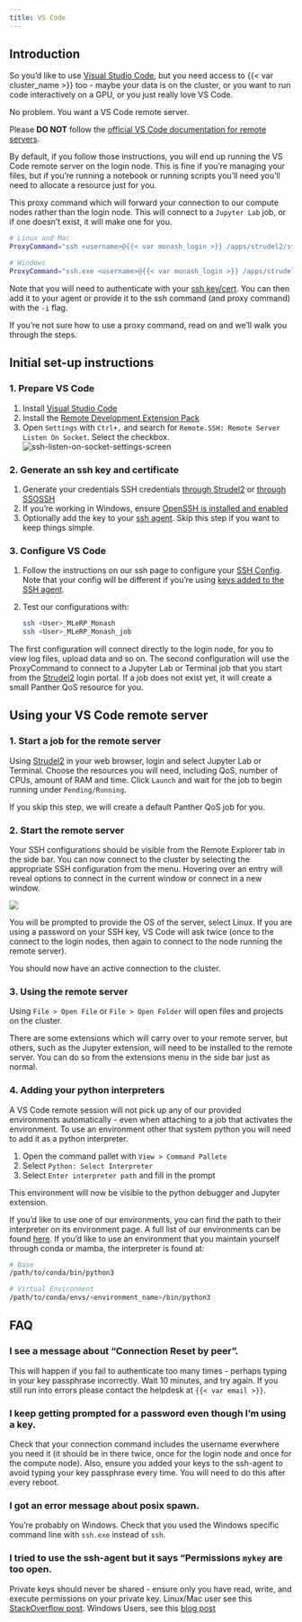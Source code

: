 ```yaml
---
title: VS Code
---
```


## Introduction

So you'd like to use [Visual Studio Code](https://code.visualstudio.com/), but you need access to {{< var cluster_name >}} too - 
maybe your data is on the cluster, or you want to run code interactively on a GPU, or you just really love VS Code.

No problem. You want a VS Code remote server.

Please **DO NOT** follow the [official VS Code documentation for remote servers](https://code.visualstudio.com/docs/remote/ssh).

By default, if you follow those instructions, you will end up running the VS Code remote server on the login node. This is fine if you're managing your files, but if you're running a notebook or running scripts you'll need you'll need to allocate a resource just for you.

This proxy command which will forward your connection to our compute nodes rather than the login node. This will connect to a `Jupyter Lab` job, or if one doesn't exist, it will make one for you.


```bash
# Linux and Mac
ProxyCommand="ssh <username>@{{< var monash_login >}} /apps/strudel2/strudel_apps/sshnc.sh"

# Windows
ProxyCommand="ssh.exe <username>@{{< var monash_login >}} /apps/strudel2/strudel_apps/sshnc.sh"
```

Note that you will need to authenticate with your [ssh key/cert](/connecting/ssh.qmd). You can then add it to your agent or provide it to the ssh command (and proxy command) with the `-i` flag.

If you're not sure how to use a proxy command, read on and we'll walk you through the steps.

## Initial set-up instructions

### 1. Prepare VS Code

1. Install [Visual Studio Code](https://code.visualstudio.com/)
2. Install the [Remote Development Extension Pack](https://aka.ms/vscode-remote/download/extension)
3. Open `Settings` with `Ctrl+,` and search for `Remote.SSH: Remote Server Listen On Socket`. Select the checkbox.
   ![ssh-listen-on-socket-settings-screen](https://code.visualstudio.com/assets/docs/remote/ssh/ssh-listen-on-socket.png)

### 2. Generate an ssh key and certificate

1. Generate your credentials SSH credentials [through Strudel2](/connecting/ssh.qmd#strudel2-integration) or [through SSOSSH](/connecting/ssh.qmd#ssossh)
2. If you're working in Windows, ensure [OpenSSH is installed and enabled](/connecting/ssh.qmd#enabling-ssh-on-windows)
3. Optionally add the key to your [ssh agent](/connecting/ssh.qmd#adding-your-key-to-the-ssh-agent). Skip this step if you want to keep things simple.

### 3. Configure VS Code

1. Follow the instructions on our ssh page to configure your [SSH Config](/connecting/ssh.qmd#ssh-config). Note that your config will be different if you're using [keys added to the SSH agent](/connecting/ssh.qmd#adding-your-key-to-the-ssh-agent).
2. Test our configurations with:  
   ```bash
   ssh <User>_MLeRP_Monash
   ssh <User>_MLeRP_Monash_job
   ```

The first configuration will connect directly to the login node, for you to view log files, upload data and so on. The second configuration will use the ProxyCommand to connect to a Jupyter Lab or Terminal job that you start from the [Strudel2](/usage/strudel2.qmd) login portal. If a job does not exist yet, it will create a small Panther QoS resource for you.

## Using your VS Code remote server

### 1. Start a job for the remote server
Using [Strudel2](/usage/strudel2.qmd) in your web browser, login and select Jupyter Lab or Terminal. Choose the resources you will need, including QoS, number of CPUs, amount of RAM and time. Click `Launch` and wait for the job to begin running under `Pending/Running`.

If you skip this step, we will create a default Panther QoS job for you.

### 2. Start the remote server
Your SSH configurations should be visible from the Remote Explorer tab in the side bar. You can now connect to the cluster by selecting the appropriate SSH configuration from the menu. Hovering over an entry will reveal options to connect in the current window or connect in a new window.

![](/images/remote_sidebar.png)

You will be prompted to provide the OS of the server, select Linux. If you are using a password on your SSH key, VS Code will ask twice (once to the connect to the login nodes, then again to connect to the node running the remote server).

You should now have an active connection to the cluster.

### 3. Using the remote server

Using `File > Open File` or `File > Open Folder` will open files and projects on the cluster.

There are some extensions which will carry over to your remote server, but others, such as the Jupyter extension, will need to be installed to the remote server. You can do so from the extensions menu in the side bar just as normal.

### 4. Adding your python interpreters

A VS Code remote session will not pick up any of our provided environments automatically - even when attaching to a job that activates the environment. To use an environment other that system python you will need to add it as a python interpreter. 

1. Open the command pallet with `View > Command Pallete`
2. Select `Python: Select Interpreter`
3. Select `Enter interpreter path` and fill in the prompt

This environment will now be visible to the python debugger and Jupyter extension.

If you'd like to use one of our environments, you can find the path to their interpreter on its environment page. A full list of our environments can be found [here](/usage/environments.qmd). If you'd like to use an environment that you maintain yourself through conda or mamba, the interpreter is found at: 

```bash
# Base 
/path/to/conda/bin/python3

# Virtual Environment
/path/to/conda/envs/<environment_name>/bin/python3
```

## FAQ

### I see a message about "Connection Reset by peer".

This will happen if you fail to authenticate too many times - perhaps typing in your key passphrase incorrectly. Wait 10 minutes, and try again. If you still run into errors please contact the helpdesk at `{{< var email >}}`.

### I keep getting prompted for a password even though I'm using a key.

Check that your connection command includes the username everwhere you need it (it should be in there twice, once for the login node and once for the compute node). Also, ensure you added your keys to the ssh-agent to avoid typing your key passphrase every time. You will need to do this after every reboot. 

### I got an error message about posix spawn.

You're probably on Windows. Check that you used the Windows specific command line with `ssh.exe` instead of `ssh`.

### I tried to use the ssh-agent but it says "Permissions `mykey` are too open.

Private keys should never be shared - ensure only you have read, write, and execute permissions on your private key. 
Linux/Mac user see this [StackOverflow post](https://stackoverflow.com/questions/9270734/ssh-permissions-are-too-open-error).
Windows Users, see this [blog post](https://itectec.com/superuser/windows-ssh-permissions-for-private-key-are-too-open/)
